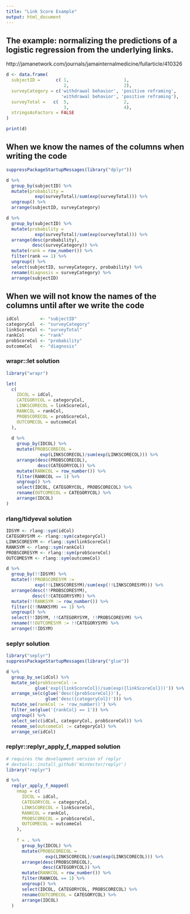 ```yaml
---
title: "Link Score Example"
output: html_document
---
```


## The example: normalizing the predictions of a logistic regression from the underlying links.


http://jamanetwork.com/journals/jamainternalmedicine/fullarticle/410326


```r
d <- data.frame(
  subjectID =      c( 1,                     1,   
                      2,                     2),
  surveyCategory = c('withdrawal behavior', 'positive reframing', 
                     'withdrawal behavior', 'positive reframing'),
  surveyTotal =   c(  5,                     2,  
                      3,                     4),
  stringsAsFactors = FALSE
)

print(d)
```

## When we know the names of the columns when writing the code

```r
suppressPackageStartupMessages(library("dplyr"))

d %>%
  group_by(subjectID) %>%
  mutate(probability =
           exp(surveyTotal)/sum(exp(surveyTotal))) %>%
  ungroup() %>%
  arrange(subjectID, surveyCategory)
```

```r
d %>%
  group_by(subjectID) %>%
  mutate(probability =
           exp(surveyTotal)/sum(exp(surveyTotal))) %>%
  arrange(desc(probability), 
          desc(surveyCategory)) %>%
  mutate(rank = row_number()) %>%
  filter(rank == 1) %>%
  ungroup() %>%
  select(subjectID, surveyCategory, probability) %>%
  rename(diagnosis = surveyCategory) %>%
  arrange(subjectID)
```

## When we will not know the names of the columns until after we write the code

```r
idCol        <- "subjectID"
categoryCol  <- "surveyCategory"
linkScoreCol <- "surveyTotal"
rankCol      <- "rank"
probScoreCol <- "probability"
outcomeCol   <- "diagnosis"
```

### wrapr::let solution

```r
library("wrapr")

let(
  c(
    IDCOL = idCol,
    CATEGORYCOL = categoryCol,
    LINKSCORECOL = linkScoreCol,
    RANKCOL = rankCol,
    PROBSCORECOL = probScoreCol,
    OUTCOMECOL = outcomeCol
  ),
  
  d %>%
    group_by(IDCOL) %>%
    mutate(PROBSCORECOL =
             exp(LINKSCORECOL)/sum(exp(LINKSCORECOL))) %>%
    arrange(desc(PROBSCORECOL), 
            desc(CATEGORYCOL)) %>%
    mutate(RANKCOL = row_number()) %>%
    filter(RANKCOL == 1) %>%
    ungroup() %>%
    select(IDCOL, CATEGORYCOL, PROBSCORECOL) %>%
    rename(OUTCOMECOL = CATEGORYCOL) %>%
    arrange(IDCOL)
)
```

### rlang/tidyeval solution

```r
IDSYM <- rlang::sym(idCol)
CATEGORYSYM <- rlang::sym(categoryCol)
LINKSCORESYM <- rlang::sym(linkScoreCol)
RANKSYM <- rlang::sym(rankCol)
PROBSCORESYM <- rlang::sym(probScoreCol)
OUTCOMESYM <- rlang::sym(outcomeCol)

d %>%
  group_by(!!IDSYM) %>%
  mutate(!!PROBSCORESYM :=
           exp(!!LINKSCORESYM)/sum(exp(!!LINKSCORESYM))) %>%
  arrange(desc(!!PROBSCORESYM), 
          desc(!!CATEGORYSYM)) %>%
  mutate(!!RANKSYM := row_number()) %>%
  filter((!!RANKSYM) == 1) %>%
  ungroup() %>%
  select(!!IDSYM, !!CATEGORYSYM, !!PROBSCORESYM) %>%
  rename(!!OUTCOMESYM := !!CATEGORYSYM) %>%
  arrange(!!IDSYM)
```



### seplyr solution


```r
library("seplyr")
suppressPackageStartupMessages(library("glue"))

d %>%
  group_by_se(idCol) %>%
  mutate_se(probScoreCol :=
           glue('exp({linkScoreCol})/sum(exp({linkScoreCol}))')) %>%
  arrange_se(c(glue('desc({probScoreCol})'), 
               glue('desc({categoryCol})'))) %>% 
  mutate_se(rankCol := 'row_number()') %>%
  filter_se(glue('{rankCol} == 1')) %>%
  ungroup() %>%
  select_se(c(idCol, categoryCol, probScoreCol)) %>%
  rename_se(outcomeCol := categoryCol) %>%
  arrange_se(idCol)
```

### replyr::replyr_apply_f_mapped solution

```r
# requires the development version of replyr 
# devtools::install_github('WinVector/replyr')
library("replyr")

d %>%
  replyr_apply_f_mapped(
    nmap = c(
      IDCOL = idCol,
      CATEGORYCOL = categoryCol,
      LINKSCORECOL = linkScoreCol,
      RANKCOL = rankCol,
      PROBSCORECOL = probScoreCol,
      OUTCOMECOL = outcomeCol
    ),
    
    f = . %>%
      group_by(IDCOL) %>%
      mutate(PROBSCORECOL =
               exp(LINKSCORECOL)/sum(exp(LINKSCORECOL))) %>%
      arrange(desc(PROBSCORECOL),
              desc(CATEGORYCOL)) %>%
      mutate(RANKCOL = row_number()) %>%
      filter(RANKCOL == 1) %>%
      ungroup() %>%
      select(IDCOL, CATEGORYCOL, PROBSCORECOL) %>%
      rename(OUTCOMECOL = CATEGORYCOL) %>%
      arrange(IDCOL)
  )
```

